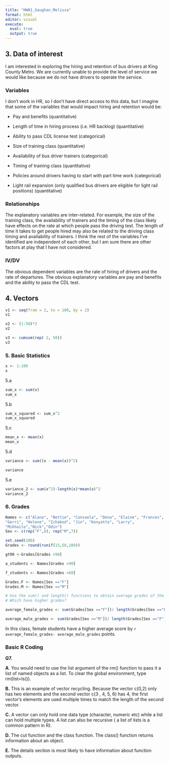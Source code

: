 ```yaml
---
title: "HW01_Gaughan_Melissa"
format: html
editor: visual
execute:
  eval: true
  output: true
---
```


## 3. Data of interest

I am interested in exploring the hiring and retention of bus drivers at King County Metro. We are currently unable to provide the level of service we would like because we do not have drivers to operate the service.

### Variables

I don't work in HR, so I don't have direct access to this data, but I imagine that some of the variables that would impact hiring and retention would be:

-   Pay and benefits (quantitative)

-   Length of time in hiring process (i.e. HR backlog) (quantitative)

-   Ability to pass CDL license test (categorical)

-   Size of training class (quantitative)

-   Availability of bus driver trainers (categorical)

-   Timing of training class (quantitative)

-   Policies around drivers having to start with part time work (categorical)

-   Light rail expansion (only qualified bus drivers are eligible for light rail positions) (quantitative)

### Relationships

The explanatory variables are inter-related. For example, the size of the training class, the availability of trainers and the timing of the class likely have effects on the rate at which people pass the driving test. The length of time it takes to get people hired may also be related to the driving class timing and availability of trainers. I think the rest of the variables I've identified are independent of each other, but I am sure there are other factors at play that I have not considered.

### IV/DV

The obvious dependent variables are the rate of hiring of drivers and the rate of departures. The obvious explanatory variables are pay and benefits and the ability to pass the CDL test.

## 4. Vectors

```r
v1 <- seq(from = 2, to = 100, by = 2)
v1
```

```r
v2 <- (1:50)*2
v2
```

```r
v3 <- cumsum(rep( 2, 50))
v3
```

### 5. Basic Statistics

```r
x <- 1:100
x
```

5.a

```r
sum_x <- sum(x)
sum_x
```

5.b

```r
sum_x_squared <- sum_x^2
sum_x_squared
```

5.c

```r
mean_x <- mean(x)
mean_x
```

5.d

```r
variance <- sum((x - mean(x))^2)

variance
```

5.e

```r
variance_2 <- sum(x^2)-length(x)*mean(x)^2
variance_2
```

### 6. Grades

```r
Names <- c("Alana", "Bettie", "Consuela", "Dona", "Elaine", "Frances",
"Gerri", "Helene", "Ichabod", "Jin", "Kenyatta", "Larry",
"Mikhailo","Nick","Odin")
Sex <- c(rep("F",8), rep("M",7))

set.seed(100)
Grades <- round(runif(15,50,100))

gt90 <-Grades[Grades >90]

a_students <- Names[Grades >90] 

f_students <- Names[Grades <60] 

Grades.F <- Names[Sex =="F"] 
Grades.M <- Names[Sex =="M"] 

# Use the sum() and length() functions to obtain average grades of the male and female students.
# Which have higher grades?

average_female_grades <- sum(Grades[Sex =="F"])/ length(Grades[Sex =="F"])

average_male_grades <- sum(Grades[Sex =="M"])/ length(Grades[Sex =="F"])

```

In this class, female students have a higher average score by `r  average_female_grades- average_male_grades` points.

### Basic R Coding

**Q7.**

**A**. You would need to use the list argument of the rm() function to pass it a list of named objects as a list. To clear the global environment, type rm(list=ls()).

**B.** This is an example of vector recycling. Because the vector c(0,2) only has two elements and the second vector c(3 , 4, 5, 6) has 4, the first vector's elements are used multiple times to match the length of the second vector.

**C.** A vector can only hold one data type (character, numeric etc) while a list can hold multiple types. A list can also be recursive ( a list of lists is a common pattern in R).

**D.** The cut function and the class function. The class() function returns information about an object.

**E.** The details section is most likely to have information about function outputs.\
